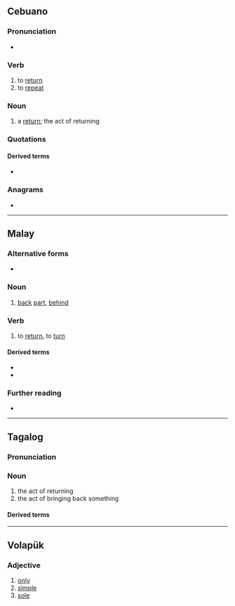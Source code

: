 {{also|balık|Balık|balík}}
==Cebuano==

===Pronunciation===
* {{hyph|ceb|ba|lik}}

===Verb===
{{head|ceb|verb}}

# to [[return]]
# to [[repeat]]

===Noun===
{{head|ceb|noun}}

# a [[return]]; the act of returning

===Quotations===
{{seeCites|ceb}}

==== Derived terms ====
* {{l|ceb|binalik}}

===Anagrams===
* {{anagrams|ceb|libak}}

----

==Malay==

===Alternative forms===
* {{l|ms|balek}}

===Noun===
{{ms-noun|j=باليق}}

# [[back]] [[part]], [[behind]]

===Verb===
{{ms-verb}}

# to [[return]], to [[turn]]

====Derived terms====
* {{l|ms|terbalik}}
* {{l|ms|balikkan}}

===Further reading===
* {{R:PRPM}}

----

==Tagalog==

===Pronunciation===
{{IPA|tl|/ba.ˈlik/}}

===Noun===
{{head|tl|noun}}
# the act of returning
# the act of bringing back something

==== Derived terms ====
{{der3|tl|ibalik|bumalik|pabalikin|pagbabalik|magbalik}}

----

==Volapük==

===Adjective===
{{head|vo|adjectives}}

# [[only]]
# [[simple]]
# [[sole]]